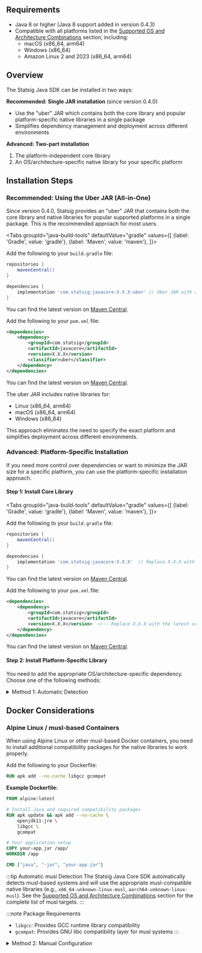 ## Requirements

- Java 8 or higher (Java 8 support added in version 0.4.3)
- Compatible with all platforms listed in the [Supported OS and Architecture Combinations](#supported-os-and-architecture-combinations) section, including:
  - macOS (x86_64, arm64)
  - Windows (x86_64)
  - Amazon Linux 2 and 2023 (x86_64, arm64)

## Overview

The Statsig Java SDK can be installed in two ways:

**Recommended: Single JAR installation** (since version 0.4.0)

- Use the "uber" JAR which contains both the core library and popular platform-specific native libraries in a single package
- Simplifies dependency management and deployment across different environments

**Advanced: Two-part installation**

1. The platform-independent core library
2. An OS/architecture-specific native library for your specific platform

## Installation Steps

### Recommended: Using the Uber JAR (All-in-One)

Since version 0.4.0, Statsig provides an "uber" JAR that contains both the core library and native libraries for popular supported platforms in a single package. This is the recommended approach for most users.


<Tabs
  groupId="java-build-tools"
  defaultValue="gradle"
  values={[
    {label: 'Gradle', value: 'gradle'},
    {label: 'Maven', value: 'maven'},
  ]}>
  <TabItem value="gradle">

Add the following to your `build.gradle` file:

```groovy
repositories {
    mavenCentral()
}

dependencies {
    implementation 'com.statsig:javacore:X.X.X:uber' // Uber JAR with all native libraries
}
```

You can find the latest version on [Maven Central](https://central.sonatype.com/artifact/com.statsig/javacore/overview).

  </TabItem>
  <TabItem value="maven">

Add the following to your `pom.xml` file:

```xml
<dependencies>
    <dependency>
        <groupId>com.statsig</groupId>
        <artifactId>javacore</artifactId>
        <version>X.X.X</version>
        <classifier>uber</classifier>
    </dependency>
</dependencies>
```

You can find the latest version on [Maven Central](https://central.sonatype.com/artifact/com.statsig/javacore/overview).

  </TabItem>
</Tabs>

The uber JAR includes native libraries for:

- Linux (x86_64, arm64)
- macOS (x86_64, arm64)
- Windows (x86_64)

This approach eliminates the need to specify the exact platform and simplifies deployment across different environments.

### Advanced: Platform-Specific Installation

If you need more control over dependencies or want to minimize the JAR size for a specific platform, you can use the platform-specific installation approach.

#### Step 1: Install Core Library

<Tabs
  groupId="java-build-tools"
  defaultValue="gradle"
  values={[
    {label: 'Gradle', value: 'gradle'},
    {label: 'Maven', value: 'maven'},
  ]}>
  <TabItem value="gradle">

Add the following to your `build.gradle` file:

```groovy
repositories {
    mavenCentral()
}

dependencies {
    implementation 'com.statsig:javacore:X.X.X'  // Replace X.X.X with the latest version
}
```

You can find the latest version on [Maven Central](https://central.sonatype.com/artifact/com.statsig/javacore/overview).

  </TabItem>
  <TabItem value="maven">

Add the following to your `pom.xml` file:

```xml
<dependencies>
    <dependency>
        <groupId>com.statsig</groupId>
        <artifactId>javacore</artifactId>
        <version>X.X.X</version>  <!-- Replace X.X.X with the latest version -->
    </dependency>
</dependencies>
```

You can find the latest version on [Maven Central](https://central.sonatype.com/artifact/com.statsig/javacore/overview).

  </TabItem>
</Tabs>

#### Step 2: Install Platform-Specific Library

You need to add the appropriate OS/architecture-specific dependency. Choose one of the following methods:

<details>
<summary>Method 1: Automatic Detection</summary>

Run the following code to detect your system and get the appropriate dependency:

```java
import com.statsig.*;

// All StatsigOptions are optional, feel free to adjust them as needed
StatsigOptions options = new StatsigOptions.Builder().build();

Statsig statsig = new Statsig("your-secret-key", options);
```

You'll receive output similar to:

```
For Linux with arm64 architecture, add the following to build.gradle:
  implementation 'com.statsig:javacore:<version>:aarch64-unknown-linux-gnu'

For Linux with x86_64 architecture, add the following to build.gradle:
  implementation 'com.statsig:javacore:<version>:x86_64-unknown-linux-gnu'
```

</details>

## Docker Considerations

### Alpine Linux / musl-based Containers

When using Alpine Linux or other musl-based Docker containers, you need to install additional compatibility packages for the native libraries to work properly.

Add the following to your Dockerfile:

```dockerfile
RUN apk add --no-cache libgcc gcompat
```

**Example Dockerfile:**

```dockerfile
FROM alpine:latest

# Install Java and required compatibility packages
RUN apk update && apk add --no-cache \
    openjdk11-jre \
    libgcc \
    gcompat

# Your application setup
COPY your-app.jar /app/
WORKDIR /app

CMD ["java", "-jar", "your-app.jar"]
```

:::tip Automatic musl Detection
The Statsig Java Core SDK automatically detects musl-based systems and will use the appropriate musl-compatible native libraries (e.g., `x86_64-unknown-linux-musl`, `aarch64-unknown-linux-musl`). See the [Supported OS and Architecture Combinations](#supported-os-and-architecture-combinations) section for the complete list of musl targets.
:::

:::note Package Requirements
- `libgcc`: Provides GCC runtime library compatibility
- `gcompat`: Provides GNU libc compatibility layer for musl systems
:::

<details>
<summary>Method 2: Manual Configuration</summary>

<Tabs
  groupId="java-build-tools"
  defaultValue="gradle"
  values={[
    {label: 'Gradle', value: 'gradle'},
    {label: 'Maven', value: 'maven'},
  ]}>
  <TabItem value="gradle">

Add the appropriate dependency to your `build.gradle` file based on your system:

```groovy
dependencies {
    implementation 'com.statsig:javacore:X.X.X'  // Core SDK (from Step 1)
    implementation 'com.statsig:javacore:X.X.X:YOUR-OS-ARCHITECTURE' // OS/architecture-specific dependency
}
```

  </TabItem>
  <TabItem value="maven">

Add the appropriate dependency to your `pom.xml` file based on your system:

```xml
<dependencies>
    <dependency>
        <groupId>com.statsig</groupId>
        <artifactId>javacore</artifactId>
        <version>X.X.X</version>
    </dependency>
    <dependency>
        <groupId>com.statsig</groupId>
        <artifactId>javacore</artifactId>
        <version>X.X.X</version>
        <classifier>YOUR-OS-ARCHITECTURE</classifier>
    </dependency>
</dependencies>
```

  </TabItem>
</Tabs>

Replace `YOUR-OS-ARCHITECTURE` with one of the supported combinations from the [Supported OS and Architecture Combinations](#supported-os-and-architecture-combinations) section.

</details>
